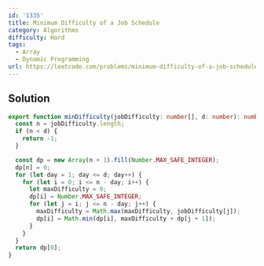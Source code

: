 ```yaml
---
id: '1335'
title: Minimum Difficulty of a Job Schedule
category: Algorithms
difficulty: Hard
tags:
  - Array
  - Dynamic Programming
url: https://leetcode.com/problems/minimum-difficulty-of-a-job-schedule
---
```


## Solution

```typescript showLineNumbers
export function minDifficulty(jobDifficulty: number[], d: number): number {
  const n = jobDifficulty.length;
  if (n < d) {
    return -1;
  }

  const dp = new Array(n + 1).fill(Number.MAX_SAFE_INTEGER);
  dp[n] = 0;
  for (let day = 1; day <= d; day++) {
    for (let i = 0; i <= n - day; i++) {
      let maxDifficulty = 0;
      dp[i] = Number.MAX_SAFE_INTEGER;
      for (let j = i; j <= n - day; j++) {
        maxDifficulty = Math.max(maxDifficulty, jobDifficulty[j]);
        dp[i] = Math.min(dp[i], maxDifficulty + dp[j + 1]);
      }
    }
  }
  return dp[0];
}
```

